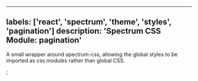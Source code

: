 

---
labels: ['react', 'spectrum', 'theme', 'styles', 'pagination']
description: 'Spectrum CSS Module: pagination'
---


A small wrapper around spectrum-css, allowing the global
styles to be imported as css modules rather than global CSS.

<CSSModulePreview styles={styles} />;
